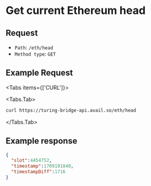 

# Get current Ethereum head

## Request

- `Path`: `/eth/head`
- `Method type`: `GET`

## Example Request

<Tabs items={['CURL']}>

<Tabs.Tab>
    
```bash filename="CURL"
curl https://turing-bridge-api.avail.so/eth/head
```

</Tabs.Tab>
</Tabs>

## Example response

```json showLineNumbers filename="Example JSON response"
{
  "slot":4454752,
  "timestamp":1709191840,
  "timestampDiff":1716
}
```